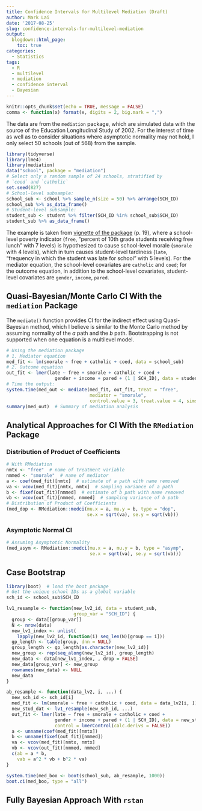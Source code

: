 ```yaml
---
title: Confidence Intervals for Multilevel Mediation (Draft)
author: Mark Lai
date: '2017-08-25'
slug: confidence-intervals-for-multilevel-mediation
output:
  blogdown::html_page:
    toc: true
categories:
  - Statistics
tags:
  - R
  - multilevel
  - mediation
  - confidence interval
  - Bayesian
---
```


```r
knitr::opts_chunk$set(echo = TRUE, message = FALSE)
comma <- function(x) format(x, digits = 2, big.mark = ",")
```

The data are from the `mediation` package, which are simulated data with the
source of the Education Longitudinal Study of 2002. For the interest of time as
well as to consider situations where asymptotic normality may not hold, I only
select 50 schools (out of 568) from the sample. 

```r
library(tidyverse)
library(lme4)
library(mediation)
data("school", package = "mediation")
# Select only a random sample of 24 schools, stratified by 
# `coed` and `catholic`
set.seed(827)
# School-level subsample:
school_sub <- school %>% sample_n(size = 50) %>% arrange(SCH_ID)
school_sub %>% as_data_frame()
# Student-level subsample:
student_sub <- student %>% filter(SCH_ID %in% school_sub$SCH_ID)
student_sub %>% as_data_frame()
```

The example is taken from [vignette of the
package](ftp://ftp.gr.vim.org/mirrors/CRAN/web/packages/mediation/vignettes/mediation.pdf)
(p. 19), where a school-level poverty indicator (`free`, "percent of 10th grade
students receiving free lunch" with 7 levels) is hypothesized to cause
school-level morale (`smorale` with 4 levels), which in turn causes
student-level tardiness (`late`, "frequency in which the student was late for
school" with 5 levels). For the mediator equation, the school-level covariates
are `catholic` and `coed`; for the outcome equation, in addition to the
school-level covariates, student-level covariates are `gender`, `income`,
`pared`.

## Quasi-Bayesian/Monte Carlo CI With the `mediation` Package

The `mediate()` function provides CI for the indirect effect using
Quasi-Bayesian method, which I believe is similar to the Monte Carlo method by
assuming normality of the $a$ path and the $b$ path. Bootstrapping is not 
supported when one equation is a multilevel model. 

```r
# Using the mediation package
# 1. Mediator equation
med_fit <- lm(smorale ~ free + catholic + coed, data = school_sub)
# 2. Outcome equation
out_fit <- lmer(late ~ free + smorale + catholic + coed +
                  gender + income + pared + (1 | SCH_ID), data = student_sub)
# Time the output:
system.time(med_out <- mediate(med_fit, out_fit, treat = "free", 
                               mediator = "smorale",
                               control.value = 3, treat.value = 4, sims = 500))
summary(med_out)  # Summary of mediation analysis
```

## Analytical Approaches for CI With the `RMediation` Package

### Distribution of Product of Coefficients

```r
# With RMediation
nmtx <- "free"  # name of treatment variable
nmmed <- "smorale"  # name of mediator
a <- coef(med_fit)[nmtx]  # estimate of a path with name removed
va <- vcov(med_fit)[nmtx, nmtx]  # sampling variance of a path
b <- fixef(out_fit)[nmmed]  # estimate of b path with name removed
vb <- vcov(out_fit)[nmmed, nmmed]  # sampling variance of b path
# Distribution of Product of Coefficients
(med_dop <- RMediation::medci(mu.x = a, mu.y = b, type = "dop", 
                              se.x = sqrt(va), se.y = sqrt(vb)))
```

### Asymptotic Normal CI

```r
# Assuming Asymptotic Normality
(med_asym <- RMediation::medci(mu.x = a, mu.y = b, type = "asymp", 
                               se.x = sqrt(va), se.y = sqrt(vb)))
```

## Case Bootstrap

```r
library(boot)  # load the boot package
# Get the unique school IDs as a global variable
sch_id <- school_sub$SCH_ID

lv1_resample <- function(new_lv2_id, data = student_sub, 
                         group_var = "SCH_ID") {
  group <- data[[group_var]]
  N <- nrow(data)
  new_lv1_index <- unlist(
    lapply(new_lv2_id, function(i) seq_len(N)[group == i]))
  gp_length <- table(group, dnn = NULL)
  group_length <- gp_length[as.character(new_lv2_id)]
  new_group <- rep(seq_along(new_lv2_id), group_length)
  new_data <- data[new_lv1_index, , drop = FALSE]
  new_data[group_var] <- new_group
  rownames(new_data) <- NULL
  new_data
}

ab_resample <- function(data_lv2, i, ...) {
  new_sch_id <- sch_id[i]
  med_fit <- lm(smorale ~ free + catholic + coed, data = data_lv2[i, ])
  new_stud_dat <- lv1_resample(new_sch_id, ...)
  out_fit <- lmer(late ~ free + smorale + catholic + coed +
                  gender + income + pared + (1 | SCH_ID), data = new_stud_dat, 
                  control = lmerControl(calc.derivs = FALSE))
  a <- unname(coef(med_fit)[nmtx])
  b <- unname(fixef(out_fit)[nmmed])
  va <- vcov(med_fit)[nmtx, nmtx]
  vb <- vcov(out_fit)[nmmed, nmmed]
  c(ab = a * b, 
    vab = a^2 * vb + b^2 * va)
}

system.time(med_boo <- boot(school_sub, ab_resample, 1000))
boot.ci(med_boo, type = "all")
```

## Fully Bayesian Approach With `rstan`

